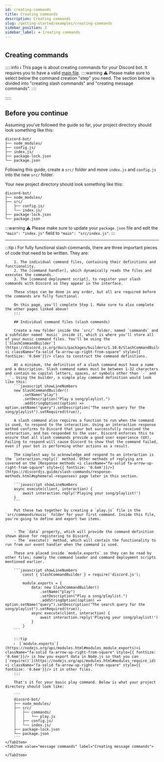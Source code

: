 ```yaml
---
id: creating-commands
title: Creating commands
description: Creating commands
slug: /getting-started/examples/creating-commands
sidebar_position: 3
sidebar_label: ➕ Creating commands
---
```



#

## Creating commands

:::::info
ℹ️ This page is about creating commands for your Discord bot. It requires you to have a valid [main file](/docs/getting-started/examples/main-file).
::::warning
⚠️ Please make sure to select below the command creation "step" you need. The section below is divided into "creating slash commands" and "creating message commands".
::::

:::::

## Before you continue

Assuming you've followed the guide so far, your project directory should look something like this:

```
discord-bot/
├── node_modules/
├── config.js/
├── index.js/
├── package-lock.json
└── package.json
```

Following this guide, create a `src/` folder and move `index.js` and `config.js` into the new `src/` folder.

Your new project directory should look something like this:

```
discord-bot/
├── node_modules/
├── src/
│   ├── config.js/
│   └── index.js/
├── package-lock.json
└── package.json
```

:::warning
⚠️ Please make sure to update your `package.json` file and edit the `"main": "index.js"` field to `"main": "src/index.js"`.
:::

---

<Tabs>
	<TabItem value="interaction commands" label="Creating slash commands" default>
		:::tip
        ℹ️  For fully functional slash commands, there are three important pieces of code that need to be written. They are:

        1. The individual command files, containing their definitions and functionality.
        2. The [command handler], which dynamically reads the files and executes the commands.
        3. The [command deployment script], to register your slash commands with Discord so they appear in the interface.

        These steps can be done in any order, but all are required before the commands are fully functional.

        On this page, you'll complete Step 1. Make sure to also complete the other pages linked above!
        :::

        ## Individual command files (slash commands)

        Create a new folder inside the `src/` folder, named `commands` and a subfolder named `music` inside it, which is where you'll store all of your music command files. You'll be using the [`SlashCommandBuilder`](https://discord.js.org/docs/packages/builders/1.10.0/SlashCommandBuilder:Class) <i className="fa-solid fa-arrow-up-right-from-square" style={{ fontSize: '0.6em'}}/> class to construct the command definitions.

        At a minimum, the definition of a slash command must have a name and a description. Slash command names must be between 1-32 characters and contain no capital letters, spaces, or symbols other than `-` and `_`. Using the builder, a simple play command definition would look like this:
        ```javascript showLineNumbers
        new SlashCommandBuilder()
            .setName("play")
            .setDescription("Play a song/playlist.")
            .addStringOption((option) => option.setName("query").setDescription("The search query for the song/playlist").setRequired(true)),
        ```
        A slash command also requires a function to run when the command is used, to respond to the interaction. Using an interaction response method confirms to Discord that your bot successfully received the interaction, and has responded to the user. Discord enforces this to ensure that all slash commands provide a good user experience (UX). Failing to respond will cause Discord to show that the command failed, even if your bot is performing other actions as a result.

        The simplest way to acknowledge and respond to an interaction is the `interaction.reply()` method. Other methods of replying are covered on the [Response methods <i className="fa-solid fa-arrow-up-right-from-square" style={{ fontSize: '0.6em'}}/>](https://discordjs.guide/slash-commands/response-methods.html#ephemeral-responses) page later in this section.

        ```javascript showLineNumbers
        async execute(client, interaction) {
            await interaction.reply('Playing your song/playlist!')
        }
        ```

        Put these two together by creating a `play.js` file in the `src/commands/music` folder for your first command. Inside this file, you're going to define and export two items.


        - The `data` property, which will provide the command definition shown above for registering to Discord.
        - The `execute()` method, which will contain the functionality to run from our event handler when the command is used.

        These are placed inside `module.exports` so they can be read by other files; namely the command loader and command deployment scripts mentioned earlier.

        ```javascript showLineNumbers
            const { SlashCommandBuilder } = require('discord.js');

            module.exports = {
                data: new SlashCommandBuilder()
                    .setName("play")
                    .setDescription("Play a song/playlist.")
                    .addStringOption((option) => option.setName("query").setDescription("The search query for the song/playlist").setRequired(true)),
                async execute(client, interaction) {
                    await interaction.reply('Playing your song/playlist!')
                }
            }
        ```

        :::tip
        ℹ️  [`module.exports`](https://nodejs.org/api/modules.html#modules_module_exports)<i className="fa-solid fa-arrow-up-right-from-square" style={{ fontSize: '0.6em'}}/> is how you export data in Node.js so that you can [`require()`](https://nodejs.org/api/modules.html#modules_require_id)<i className="fa-solid fa-arrow-up-right-from-square" style={{ fontSize: '0.6em'}}/> it in other files.
        :::

        That's it for your basic play command. Below is what your project directory should look like:

        ```
        discord-bot/
        ├── node_modules/
        ├── src/
        │   ├── commands/
        │   │   └── play.js
        │   ├── config.js/
        │   └── index.js/
        ├── package-lock.json
        └── package.json
        ```
    </TabItem>
    <TabItem value="message commands" label="Creating message commands">

    </TabItem>

</Tabs>
